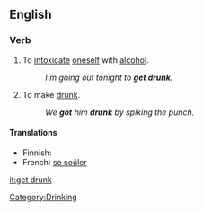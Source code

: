 ==English==

===Verb===
{{en-verb|gets drunk|getting drunk|got drunk|gotten drunk}}

# {{intransitive}} To [[intoxicate]] [[oneself]] with [[alcohol]].
#:''I'm going out tonight to '''get drunk'''.''
# {{transitive}} To make [[drunk]].
#:''We '''got''' him '''drunk''' by spiking the punch.''

====Translations====
{{top}}
*Finnish: {{t|fi|tulla}} {{t|fi|juovuksiin}} 
*French: [[soûler|se soûler]]
{{bottom}}

[[Category:Drinking]]

{{rfd}}

[[it:get drunk]]